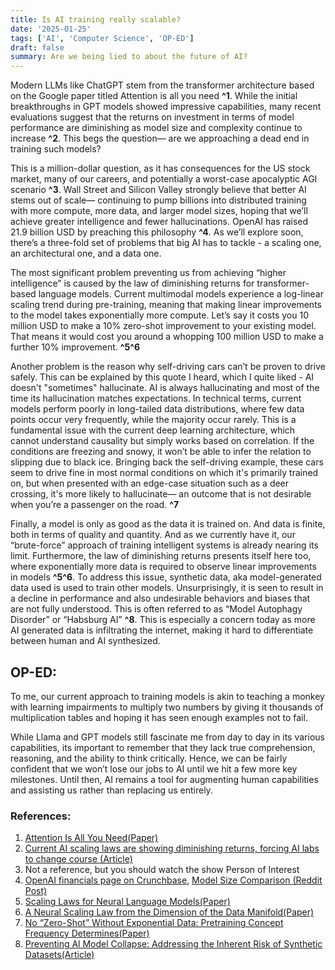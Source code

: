 ```yaml
---
title: Is AI training really scalable?
date: '2025-01-25'
tags: ['AI', 'Computer Science', 'OP-ED']
draft: false
summary: Are we being lied to about the future of AI?
---
```


Modern LLMs like ChatGPT stem from the transformer architecture based on the Google paper titled Attention is all you need **^1**. While the initial breakthroughs in GPT models showed impressive capabilities, many recent evaluations suggest that the returns on investment in terms of model performance are diminishing as model size and complexity continue to increase **^2**. This begs the question— are we approaching a dead end in training such models?

This is a million-dollar question, as it has consequences for the US stock market, many of our careers, and potentially a worst-case apocalyptic AGI scenario **^3**. Wall Street and Silicon Valley strongly believe that better AI stems out of scale— continuing to pump billions into distributed training with more compute, more data, and larger model sizes, hoping that we’ll achieve greater intelligence and fewer hallucinations. OpenAI has raised 21.9 billion USD by preaching this philosophy **^4**. As we’ll explore soon, there’s a three-fold set of problems that big AI has to tackle - a scaling one, an architectural one, and a data one.

The most significant problem preventing us from achieving “higher intelligence” is caused by the law of diminishing returns for transformer-based language models. Current multimodal models experience a log-linear scaling trend during pre-training, meaning that making linear improvements to the model takes exponentially more compute. Let’s say it costs you 10 million USD to make a 10% zero-shot improvement to your existing model. That means it would cost you around a whopping 100 million USD to make a further 10% improvement. **^5^6**

Another problem is the reason why self-driving cars can’t be proven to drive safely. This can be explained by this quote I heard, which I quite liked - AI doesn't "sometimes" hallucinate. AI is always hallucinating and most of the time its hallucination matches expectations. In technical terms, current models perform poorly in long-tailed data distributions, where few data points occur very frequently, while the majority occur rarely. This is a fundamental issue with the current deep learning architecture, which cannot understand causality but simply works based on correlation. If the conditions are freezing and snowy, it won’t be able to infer the relation to slipping due to black ice. Bringing back the self-driving example, these cars seem to drive fine in most normal conditions on which it's primarily trained on, but when presented with an edge-case situation such as a deer crossing, it's more likely to hallucinate— an outcome that is not desirable when you’re a passenger on the road. **^7**

Finally, a model is only as good as the data it is trained on. And data is finite, both in terms of quality and quantity. And as we currently have it, our “brute-force” approach of training intelligent systems is already nearing its limit. Furthermore, the law of diminishing returns presents itself here too, where exponentially more data is required to observe linear improvements in models **^5^6**. To address this issue, synthetic data, aka model-generated data used is used to train other models. Unsurprisingly, it is seen to result in a decline in performance and also undesirable behaviors and biases that are not fully understood. This is often referred to as “Model Autophagy Disorder” or “Habsburg AI” **^8**. This is especially a concern today as more AI generated data is infiltrating the internet, making it hard to differentiate between human and AI synthesized.

## OP-ED:

To me, our current approach to training models is akin to teaching a monkey with learning impairments to multiply two numbers by giving it thousands of multiplication tables and hoping it has seen enough examples not to fail.

While Llama and GPT models still fascinate me from day to day in its various capabilities, its important to remember that they lack true comprehension, reasoning, and the ability to think critically. Hence, we can be fairly confident that we won’t lose our jobs to AI until we hit a few more key milestones. Until then, AI remains a tool for augmenting human capabilities and assisting us rather than replacing us entirely.

### References:

1. [Attention Is All You Need(Paper)](https://arxiv.org/abs/1706.03762)
2. [Current AI scaling laws are showing diminishing returns, forcing AI labs to change course (Article)](https://techcrunch.com/2024/11/20/ai-scaling-laws-are-showing-diminishing-returns-forcing-ai-labs-to-change-course/?utm_source=chatgpt.com)
3. Not a reference, but you should watch the show Person of Interest
4. [OpenAI financials page on Crunchbase](https://www.crunchbase.com/organization/openai/company_financials), [Model Size Comparison (Reddit Post)](https://www.reddit.com/r/LocalLLaMA/comments/1cmet2d/openai_has_been_scaling_each_new_version_at_least/?utm_source=chatgpt.comhttps://www.reddit.com/r/LocalLLaMA/comments/1cmet2d/openai_has_been_scaling_each_new_version_at_least/)
5. [Scaling Laws for Neural Language Models(Paper)](https://arxiv.org/pdf/2001.08361)
6. [A Neural Scaling Law from the Dimension of the Data Manifold(Paper)](https://arxiv.org/pdf/2004.10802)
7. [No “Zero-Shot” Without Exponential Data: Pretraining Concept Frequency Determines(Paper)](https://arxiv.org/pdf/2404.04125)
8. [Preventing Al Model Collapse: Addressing the Inherent Risk of Synthetic Datasets(Article)](https://appinventiv.com/blog/ai-model-collapse-prevention/)
